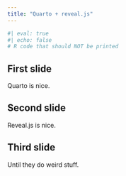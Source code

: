 ```yaml
---
title: "Quarto + reveal.js"
---
```


```r
#| eval: true
#| echo: false
# R code that should NOT be printed
```

## First slide

Quarto is nice.

## Second slide

Reveal.js is nice.

## Third slide

Until they do weird stuff.